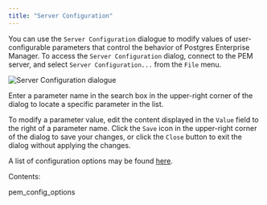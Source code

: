 ```yaml
---
title: "Server Configuration"
---
```


<div id="pem_server_config" class="registered_link"></div>


You can use the `Server Configuration` dialogue to modify values of user-configurable parameters that control the behavior of Postgres Enterprise Manager. To access the `Server Configuration` dialog, connect to the PEM server, and select `Server Configuration...` from the `File` menu.

![Server Configuration dialogue](../../images/pem_server_config.png)

Enter a parameter name in the search box in the upper-right corner of the dialog to locate a specific parameter in the list.

To modify a parameter value, edit the content displayed in the `Value` field to the right of a parameter name. Click the `Save` icon in the upper-right corner of the dialog to save your changes, or click the `Close` button to exit the dialog without applying the changes.

A list of configuration options may be found [here](../04_toc_pem_features/02_pem_server_config/#pem_config_options).

Contents:

<div class="toctree" maxdepth="2">

pem\_config\_options

</div>
